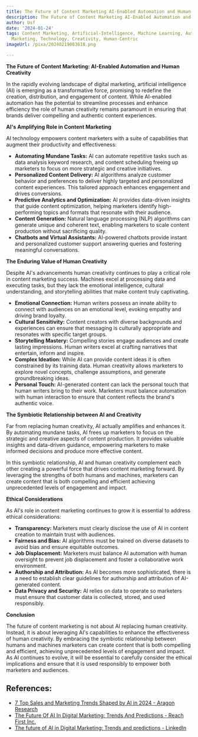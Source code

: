 ```yaml
---
title: The Future of Content Marketing AI-Enabled Automation and Human Creativity
description: The Future of Content Marketing AI-Enabled Automation and Human Creativity
author: Usf
date: '2024-01-24'
tags: Content Marketing, Artificial-Intelligence, Machine Learning, Automation, Digital
  Marketing, Technology, Creativity, Human-Centric
imageUrl: /pixa/20240219083618.png

---
```

**The Future  of Content Marketing: AI-Enabled  Automation and Human Creativity**

In  the rapidly evolving landscape  of digital marketing, artificial intelligence (AI) is emerging as a transformative force, promising to redefine the creation, distribution, and engagement of content.  While AI-enabled automation has the potential  to streamline  processes and enhance efficiency the role of human creativity remains paramount in ensuring that brands deliver compelling and authentic content experiences.

**AI's Amplifying Role in Content Marketing**

AI technology empowers content marketers with a suite of capabilities that augment their productivity and effectiveness:

* **Automating Mundane Tasks:** AI can automate repetitive  tasks such as data  analysis keyword research, and content scheduling  freeing up marketers to focus on  more strategic and creative initiatives.
* **Personalized Content Delivery:** AI algorithms analyze  customer behavior and  preferences to deliver highly targeted and personalized content experiences.  This tailored approach enhances engagement and drives conversions.
* **Predictive Analytics and Optimization:** AI provides data-driven insights that guide content optimization, helping marketers identify high-performing topics and  formats that resonate with their audience.
* **Content Generation:** Natural language processing (NLP) algorithms  can generate unique and coherent  text, enabling marketers to scale content production without sacrificing quality.
* **Chatbots and  Virtual Assistants:** AI-powered chatbots provide instant and personalized customer support answering queries and fostering meaningful conversations.

**The Enduring  Value of Human  Creativity**

Despite AI's  advancements human creativity  continues to play a critical role in content marketing success. Machines excel at processing data  and  executing  tasks,  but they lack the emotional intelligence, cultural  understanding, and  storytelling abilities  that make content truly captivating.

* **Emotional Connection:** Human writers possess an innate ability to connect with audiences on an emotional level, evoking empathy and  driving brand loyalty.
* **Cultural Sensitivity:** Content creators with diverse backgrounds and experiences can ensure that messaging is culturally appropriate and  resonates with specific target groups.
* **Storytelling Mastery:** Compelling stories engage audiences and create lasting impressions. Human writers  excel at crafting narratives that  entertain, inform and inspire.
* **Complex Ideation:** While AI can provide content ideas it  is often  constrained by its training data. Human creativity allows marketers to explore novel concepts, challenge assumptions, and generate groundbreaking ideas.
* **Personal Touch:** AI-generated content can lack the personal  touch that human writers bring  to their work. Marketers must balance automation with human  interaction to ensure that content reflects the brand's authentic voice.

**The Symbiotic Relationship between AI and Creativity**

Far from replacing human creativity, AI actually amplifies and enhances it. By automating mundane tasks,  AI frees up marketers to focus on the strategic and creative aspects of content production. It provides valuable insights and data-driven guidance, empowering marketers to make  informed decisions and produce more effective content.

In this symbiotic relationship, AI  and human creativity complement each other creating a powerful force that drives  content marketing forward. By leveraging the strengths of both humans  and  machines, marketers  can create content that is both compelling and efficient achieving unprecedented levels of engagement  and impact.

**Ethical  Considerations**

As AI's role in content marketing continues to grow it is essential  to address ethical considerations:

* **Transparency:** Marketers must clearly disclose the use  of AI in content creation to maintain trust with audiences.
* **Fairness and Bias:** AI  algorithms must be  trained on  diverse datasets to avoid bias and ensure equitable outcomes.
* **Job Displacement:** Marketers must  balance AI automation with human oversight to prevent job displacement and foster a collaborative work environment.
* **Authorship and Attribution:** As AI becomes more sophisticated, there is a need to establish  clear guidelines for authorship and attribution of AI-generated content.
* **Data Privacy and Security:** AI relies on data to operate so marketers must ensure that customer data  is  collected, stored, and used responsibly.

**Conclusion**

The future of content marketing is not about AI replacing human creativity. Instead, it is about  leveraging AI's capabilities to enhance  the  effectiveness of human creativity.  By embracing the symbiotic relationship between humans and  machines marketers can  create content that is  both compelling and efficient, achieving unprecedented levels of engagement and impact. As AI continues to evolve, it will be essential to carefully consider the  ethical implications and ensure that it is used responsibly to empower both marketers  and  audiences.

## References:
- [7 Top Sales and Marketing Trends Shaped by AI in 2024 - Aragon Research](https://aragonresearch.com/2024-sales-and-marketing-trends-shaped-by-ai/)
- [The Future Of AI In Digital Marketing: Trends And Predictions - Reach First Inc.](https://www.reachfirst.com/future-ai-digital-marketing-agencies/)
- [The future of AI in Digital Marketing: Trends and predictions - LinkedIn](https://www.linkedin.com/pulse/future-ai-digital-marketing-trends-predictions)
